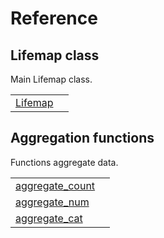 # Reference {.doc .doc-index}

## Lifemap class

Main Lifemap class.

| | |
| --- | --- |
| [Lifemap](Lifemap.qmd#pylifemap.Lifemap) |  |

## Aggregation functions

Functions aggregate data.

| | |
| --- | --- |
| [aggregate_count](aggregate_count.qmd#pylifemap.aggregate_count) |  |
| [aggregate_num](aggregate_num.qmd#pylifemap.aggregate_num) |  |
| [aggregate_cat](aggregate_cat.qmd#pylifemap.aggregate_cat) |  |